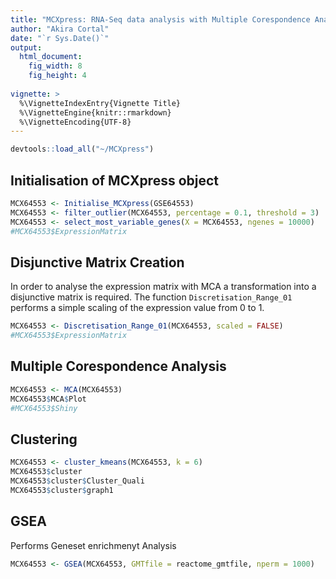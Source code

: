 ```yaml
---
title: "MCXpress: RNA-Seq data analysis with Multiple Corespondence Analysis"
author: "Akira Cortal"
date: "`r Sys.Date()`"
output: 
  html_document:
    fig_width: 8
    fig_height: 4
    
vignette: >
  %\VignetteIndexEntry{Vignette Title}
  %\VignetteEngine{knitr::rmarkdown}
  %\VignetteEncoding{UTF-8}
---
```

```r
devtools::load_all("~/MCXpress")
```


## Initialisation of MCXpress object
```r
MCX64553 <- Initialise_MCXpress(GSE64553)
MCX64553 <- filter_outlier(MCX64553, percentage = 0.1, threshold = 3)
MCX64553 <- select_most_variable_genes(X = MCX64553, ngenes = 10000)
#MCX64553$ExpressionMatrix
```

## Disjunctive Matrix Creation
In order to analyse the expression matrix with MCA a transformation into a disjunctive matrix is required. The function `Discretisation_Range_01` performs a simple scaling of the expression value from 0 to 1.
```r
MCX64553 <- Discretisation_Range_01(MCX64553, scaled = FALSE)
#MCX64553$ExpressionMatrix
```


## Multiple Corespondence Analysis
```r
MCX64553 <- MCA(MCX64553)
MCX64553$MCA$Plot
#MCX64553$Shiny
```


## Clustering
```r
MCX64553 <- cluster_kmeans(MCX64553, k = 6)
MCX64553$cluster
MCX64553$cluster$Cluster_Quali
MCX64553$cluster$graph1
```

## GSEA

Performs Geneset enrichmenyt Analysis 

```r
MCX64553 <- GSEA(MCX64553, GMTfile = reactome_gmtfile, nperm = 1000)
```

